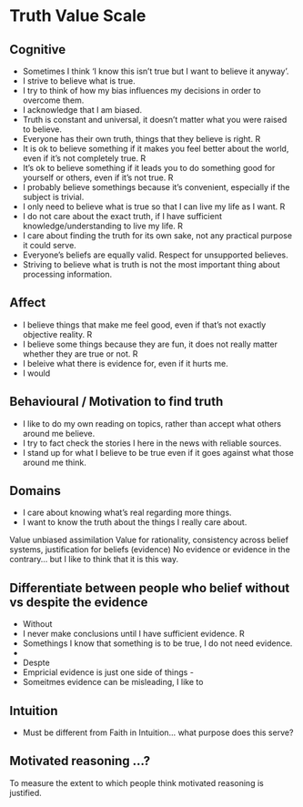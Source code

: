 # Truth Value Scale

## Cognitive 
- Sometimes I think ‘I know this isn’t true but I want to believe it anyway’. 
- I strive to believe what is true.
- I try to think of how my bias influences my decisions in order to overcome them. 
- I acknowledge that I am biased.
- Truth is constant and universal, it doesn’t matter what you were raised to believe. 
- Everyone has their own truth, things that they believe is right. R
- It is ok to believe something if it makes you feel better about the world, even if it’s not completely true. R
- It’s ok to believe something if it leads you to do something good for yourself or others, even if it’s not true. R
- I probably believe somethings because it’s convenient, especially if the subject is trivial.
- I only need to believe what is true so that I can live my life as I want. R
- I do not care about the exact truth, if I have sufficient knowledge/understanding to live my life. R
- I care about finding the truth for its own sake, not any practical purpose it could serve.
- Everyone’s beliefs are equally valid. Respect for unsupported believes.
- Striving to believe what is truth is not the most important thing about processing information. 

## Affect
- I believe things that make me feel good, even if that’s not exactly objective reality. R
- I believe some things because they are fun, it does not really matter whether they are true or not. R
- I beleive what there is evidence for, even if it hurts me.
- I would 

## Behavioural / Motivation to find truth
- I like to do my own reading on topics, rather than accept what others around me believe.
- I try to fact check the stories I here in the news with reliable sources. 
- I stand up for what I believe to be true even if it goes against what those around me think.

## Domains
- I care about knowing what's real regarding more things.
- I want to know the truth about the things I really care about. 

 Value unbiased assimilation
 Value for rationality, consistency across belief systems, justification for beliefs (evidence)
 No evidence or evidence in the contrary… but I like to think that it is this way. 
 
## Differentiate between people who belief without vs despite the evidence
- Without
- I never make conclusions until I have sufficient evidence. R
- Somethings I know that something is to be true, I do not need evidence.
- 

- Despte
- Empricial evidence is just one side of things -
- Someitmes evidence can be misleading, I like to 

## Intuition
- Must be different from Faith in Intuition... what purpose does this serve?


## Motivated reasoning ...? 
To measure the extent to which people think motivated reasoning is justified. 
